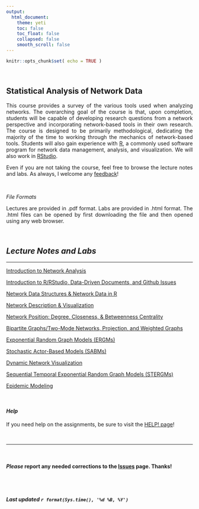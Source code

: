 ```yaml
---
output: 
  html_document:
    theme: yeti
    toc: false
    toc_float: false
    collapsed: false
    smooth_scroll: false
---
```


<style>
body {
text-align: justify}
</style>

```r
knitr::opts_chunk$set( echo = TRUE )
```

<br>

## Statistical Analysis of Network Data

This course provides a survey of the various tools used when analyzing networks. The overarching goal of the course is that, upon completion, students will be capable of developing research questions from a network perspective and incorporating network-based tools in their own research. The course is designed to be primarily methodological, dedicating the majority of the time to working through the mechanics of network-based tools. Students will also gain experience with [R](https://cran.r-project.org/), a commonly used software program for network data management, analysis, and visualization. We will also work in [RStudio](https://www.rstudio.com/).  


Even if you are not taking the course, feel free to browse the lecture notes and labs. As always, I welcome any [feedback](https://github.com/jacobtnyoung/SAND/issues)!

<br>

*File Formats*  

Lectures are provided in .pdf format. Labs are provided in .html format. The .html files can be opened by first downloading the file and then opened using any web browser. 

<br>


## *Lecture Notes and Labs*  
____


[Introduction to Network Analysis](topics/page-01-intro.html)

[Introduction to R/RStudio, Data-Driven Documents, and Github Issues](topics/page-02-r-markdown.html)

[Network Data Structures & Network Data in R](topics/page-02-network-data.html)

[Network Description & Visualization](topics/page-04-description-visualization.html)

[Network Position: Degree, Closeness, & Betweenness Centrality](topics/page-05-centrality.html)

[Bipartite Graphs/Two-Mode Networks, Projection, and Weighted Graphs](topics/page-07-bipartite.html)

[Exponential Random Graph Models (ERGMs)](topics/page-08-ergm.html)

[Stochastic Actor-Based Models (SABMs)](topics/page-09-sabm.html)

[Dynamic Network Visualization](topics/page-10-dynamic-visualization.html)

[Sequential Temporal Exponential Random Graph Models (STERGMs)](topics/page-11-stergms.html)

[Epidemic Modeling](topics/page-12-epidemics.html)

<br>

#### *Help*

If you need help on the assignments, be sure to visit the [HELP! page](topics/page-99-help.html)!


<br>

____

<br>

#### ***Please*** report any needed corrections to the [Issues](https://github.com/jacobtnyoung/SAND/issues/new) page. Thanks!

<br>
<br>


###### ***Last updated `r format(Sys.time(), '%d %B, %Y')`***